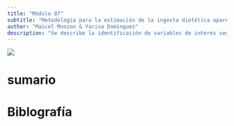 ```yaml
---
title: "Módulo 07"
subtitle: "Metodología para la estimación de la ingesta dietética aparente: identificación de variables de interés según módulos HCES seleccionados: tipo de alimento, cantidad, frecuencia, miembros del hogar típico."
author: "Maicel Monzon & Yarisa Domínguez"
description: "Se describe la identificación de variables de interés según módulos HCES seleccionados como el tipo de alimento, cantidad, frecuencia, miembros del hogar típico."
---
```


![](/static/images/modulo07.png){fig-align="center"}

# sumario


# Biblografía
